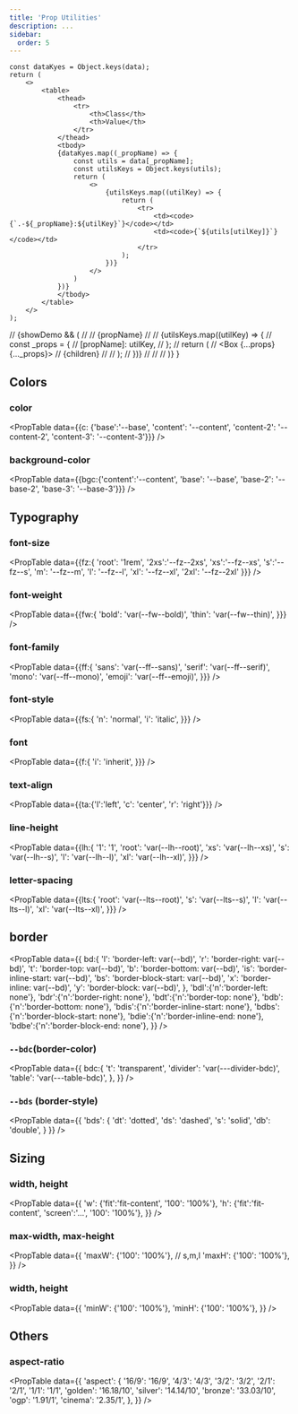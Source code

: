 ```yaml
---
title: 'Prop Utilities'
description: ...
sidebar:
  order: 5
---
```



	const dataKyes = Object.keys(data);
	return (
		<>
			<table>
				<thead>
					<tr>
						<th>Class</th>
						<th>Value</th>
					</tr>
				</thead>
				<tbody>
				{dataKyes.map((_propName) => {
					const utils = data[_propName];
					const utilsKeys = Object.keys(utils);
					return (
						<>
							{utilsKeys.map((utilKey) => {
								return (
									<tr>
										<td><code>{`.-${_propName}:${utilKey}`}</code></td>
										<td><code>{`${utils[utilKey]}`}</code></td>
									</tr>
								);
							})}
						</>
					)
				})}
				</tbody>
			</table>
		</>
	);

// 				{showDemo && (
// 				<Preview>
// 					<PreviewTitle>{propName}</PreviewTitle>
// 					<PreviewArea>
// 					{utilsKeys.map((utilKey) => {
// 						const _props = {
// 							[propName]: utilKey,
// 						};
// 						return (
// 							<Box {...props} {..._props}>
// 								{children}
// 							</Box>
// 						);
// 					})}
// 					</PreviewArea>
// 				</Preview>
// 			)}
}


## Colors

### color

<PropTable
	data={{c: {'base':'--base', 'content': '--content', 'content-2': '--content-2', 'content-3': '--content-3'}}}
/>

### background-color

<PropTable
	data={{bgc:{'content':'--content', 'base': '--base', 'base-2': '--base-2', 'base-3': '--base-3'}}}
/>



## Typography

### font-size

<PropTable
	data={{fz:{
		'root': '1rem',
		'2xs':'--fz--2xs',
		'xs':'--fz--xs',
		's':'--fz--s',
		'm': '--fz--m',
		'l': '--fz--l',
		'xl': '--fz--xl',
		'2xl': '--fz--2xl'
	}}}
/>

### font-weight
<PropTable
	data={{fw:{
		'bold': 'var(--fw--bold)',
		'thin': 'var(--fw--thin)',
	}}}
/>


### font-family
<PropTable
	data={{ff:{
		'sans': 'var(--ff--sans)',
		'serif': 'var(--ff--serif)',
		'mono': 'var(--ff--mono)',
		'emoji': 'var(--ff--emoji)',
	}}}
/>

### font-style
<PropTable
	data={{fs:{
		'n': 'normal',
		'i': 'italic',
	}}}
/>

### font
<PropTable
	data={{f:{
		'i': 'inherit',
	}}}
/>

### text-align
<PropTable
	data={{ta:{'l':'left', 'c': 'center', 'r': 'right'}}}
/>


### line-height

<PropTable
	data={{lh:{
		'1': '1',
		'root': 'var(--lh--root)',
		'xs': 'var(--lh--xs)',
		's': 'var(--lh--s)',
		'l': 'var(--lh--l)',
		'xl': 'var(--lh--xl)',
	}}}
/>

### letter-spacing

<PropTable
	data={{lts:{
		'root': 'var(--lts--root)',
		's': 'var(--lts--s)',
		'l': 'var(--lts--l)',
		'xl': 'var(--lts--xl)',
	}}}
/>



## border


<PropTable
	data={{
		bd:{
			'l': 'border-left: var(--bd)',
			'r': 'border-right: var(--bd)',
			't': 'border-top: var(--bd)',
			'b': 'border-bottom: var(--bd)',
			'is': 'border-inline-start: var(--bd)',
			'bs': 'border-block-start: var(--bd)',
			'x': 'border-inline: var(--bd)',
			'y': 'border-block: var(--bd)',
		},
		'bdl':{'n':'border-left: none'},
		'bdr':{'n':'border-right: none'},
		'bdt':{'n':'border-top: none'},
		'bdb':{'n':'border-bottom: none'},
		'bdis':{'n':'border-inline-start: none'},
		'bdbs':{'n':'border-block-start: none'},
		'bdie':{'n':'border-inline-end: none'},
		'bdbe':{'n':'border-block-end: none'},
	}}
/>


### `--bdc`(border-color)

<PropTable
	data={{
		bdc:{
			't': 'transparent',
			'divider': 'var(---divider-bdc)',
			'table': 'var(---table-bdc)',
		},
	}}
/>

### `--bds` (border-style)

<PropTable
	data={{
		'bds': {
			'dt': 'dotted',
			'ds': 'dashed',
			's': 'solid',
			'db': 'double',
		}
	}}
/>


## Sizing

### width, height

<PropTable
	data={{
		'w': {'fit':'fit-content', '100': '100%'},
		'h': {'fit':'fit-content', 'screen':'...', '100': '100%'},
	}}
/>


### max-width, max-height

<PropTable
	data={{
		'maxW': {'100': '100%'}, // s,m,l
		'maxH': {'100': '100%'},
	}}
/>


### width, height

<PropTable
	data={{
		'minW': {'100': '100%'},
		'minH': {'100': '100%'},
	}}
/>


## Others

### aspect-ratio

<PropTable
	data={{
		'aspect': {
			'16/9': '16/9',
			'4/3': '4/3',
			'3/2': '3/2',
			'2/1': '2/1',
			'1/1': '1/1',
			'golden': '16.18/10',
			'silver': '14.14/10',
			'bronze': '33.03/10',
			'ogp': '1.91/1',
			'cinema': '2.35/1',
		},
	}}
/>
